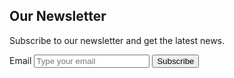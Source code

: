 <section py="8|12|16|24">
  <div variant="container">
    <Flexbox flexDirection="column" textAlign="center">
      <h2 variant="heading.h2" m="0">
        Our Newsletter
      </h2>
      <p fontSize="xl|2xl" mt="2" textAlign="center">
        Subscribe to our newsletter and get the latest news.
      </p>
      <form display="grid" col="1|auto auto" gap="4" w="full|auto">
        <VisuallyHidden>
          <label htmlFor="form-04-email">Email</label>
        </VisuallyHidden>
        <input
          variant="input"
          type="email"
          id="form-04-email"
          name="email"
          placeholder="Type your email"
          variant="lg"
        />
        <button type="submit" variant="button.primary.lg">
          Subscribe
        </button>
      </form>
    </Flexbox>
  </div>
</section>
